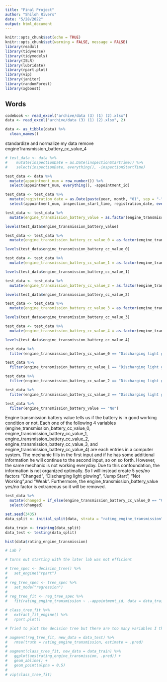 ```yaml
---
title: "Final Project"
author: "Shiloh Rivers"
date: "5/28/2022"
output: html_document
---
```


```r
knitr::opts_chunk$set(echo = TRUE)
knitr::opts_chunk$set(warning = FALSE, message = FALSE)
library(readxl)
library(tidyverse)
library(tidymodels)
library(ISLR)
library(lubridate)
library(rpart.plot)
library(vip)
library(janitor)
library(randomForest)
library(xgboost)
```

## Words

```r

codebook <- read_excel("archive/data (3) (1) (2).xlsx")
data <- read_excel("archive/data (3) (1) (2).xlsx", 2)

data <- as_tibble(data) %>% 
  clean_names()

```

standardize and normalize my data
remove engineTransmission_battery_cc_value_4

```r

# test_data <- data %>% 
#    mutate(inspectionDate = as.Date(inspectionStartTime)) %>% 
#    select(inspectionDate, everything(), -inspectionStartTime)

test_data <- data %>%
  mutate(appointment_num = row_number()) %>%
  select(appointment_num, everything(), -appointment_id)

test_data <- test_data %>%
  mutate(registration_date = as.Date(paste(year, month, "01", sep = "-"))) %>%
  select(appointment_num, inspection_start_time, registration_date, everything(), -year, -month)

test_data <- test_data %>% 
  mutate(engine_transmission_battery_value = as.factor(engine_transmission_battery_value))

levels(test_data$engine_transmission_battery_value)

test_data <- test_data %>%
  mutate(engine_transmission_battery_cc_value_0 = as.factor(engine_transmission_battery_cc_value_0))

levels(test_data$engine_transmission_battery_cc_value_0)

test_data <- test_data %>%
  mutate(engine_transmission_battery_cc_value_1 = as.factor(engine_transmission_battery_cc_value_1))

levels(test_data$engine_transmission_battery_cc_value_1)

test_data <- test_data %>%
  mutate(engine_transmission_battery_cc_value_2 = as.factor(engine_transmission_battery_cc_value_2))

levels(test_data$engine_transmission_battery_cc_value_2)

test_data <- test_data %>%
  mutate(engine_transmission_battery_cc_value_3 = as.factor(engine_transmission_battery_cc_value_3))

levels(test_data$engine_transmission_battery_cc_value_3)

test_data <- test_data %>%
  mutate(engine_transmission_battery_cc_value_4 = as.factor(engine_transmission_battery_cc_value_4))

levels(test_data$engine_transmission_battery_cc_value_4)

test_data %>%
  filter(engine_transmission_battery_cc_value_0 == "Discharging light glowing")

test_data %>%
  filter(engine_transmission_battery_cc_value_1 == "Discharging light glowing")

test_data %>%
  filter(engine_transmission_battery_cc_value_2 == "Discharging light glowing")

test_data %>%
  filter(engine_transmission_battery_cc_value_3 == "Discharging light glowing")

test_data %>% 
  filter(engine_transmission_battery_value == "No")

```

Engine transmission battery value tells us if the battery is in good working condition or not. Each one of the following 4 variables (engine_transmission_battery_cc_value_0, engine_transmission_battery_cc_value_1, engine_transmission_battery_cc_value_2, engine_transmission_battery_cc_value_3, and engine_transmission_battery_cc_value_4) are each entries in a computer system. The mechanic fills in the first input and if he has some additional information he will continue to the second input, so on so forth. However, the same mechanic is not working everyday. Due to this confoundation, the information is not organized optimally. So I will instead create 5 yes/no factors "Changed", "Discharging light glowing", "Jump Start", "Not Working",and "Weak". Furthermore, the engine_transmission_battery_value yes/no factor is extraneous so it will be removed.

```r

test_data %>% 
  mutate(changed = if_else(engine_transmission_battery_cc_value_0 == "Changed", "Yes", "No")) %>%
  select(changed)

```

```r

set.seed(3435)
data_split <- initial_split(data, strata = "rating_engine_transmission")

data_train <- training(data_split)
data_test <- testing(data_split)

hist(data$rating_engine_transmission)
```

```r
# Lab 7

# turns out starting with the later lab was not efficient

# tree_spec <- decision_tree() %>%
#   set_engine("rpart")
# 
# reg_tree_spec <- tree_spec %>%
#   set_mode("regression")
# 
# reg_tree_fit <- reg_tree_spec %>%
#   fit(rating_engine_transmission ~ .-appointment_id, data = data_train)

# class_tree_fit %>%
#   extract_fit_engine() %>%
#   rpart.plot()

# Tried to plot the decision tree but there are too many variables I think.

# augment(reg_tree_fit, new_data = data_test) %>%
#   rmse(truth = rating_engine_transmission, estimate = .pred)
# 
# augment(class_tree_fit, new_data = data_train) %>%
#   ggplot(aes(rating_engine_transmission, .pred)) +
#   geom_abline() +
#   geom_point(alpha = 0.5)
# 
# vip(class_tree_fit)


```

```r



```
